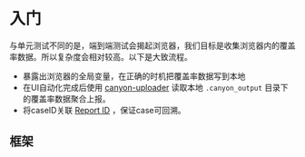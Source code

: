 
# 入门

与单元测试不同的是，端到端测试会揭起浏览器，我们目标是收集浏览器内的覆盖率数据。所以复杂度会相对较高。以下是大致流程。

- 暴露出浏览器的全局变量，在正确的时机把覆盖率数据写到本地
- 在UI自动化完成后使用 [canyon-uploader](/documentation/ecosystem/canyon-uploader) 读取本地 `.canyon_output` 目录下的覆盖率数据聚合上报。
- 将caseID关联 [Report ID](/documentation/core-concepts/report-id) ，保证case可回溯。

## 框架

<Cards>
  <Cards.Card
    title="Playwright"
    href="/documentation/end-to-end-testing/playwright"
  />
</Cards>
